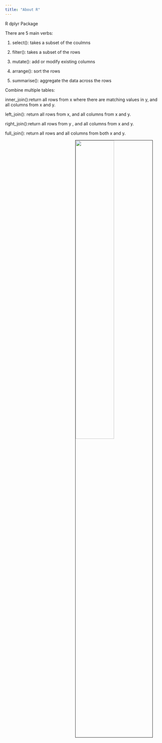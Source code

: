 ```yaml
---
title: "About R"
---
```


R dplyr Package

There are 5 main verbs:

1. select(): takes a subset of the coulmns

2. filter(): takes a subset of the rows

3. mutate(): add or modify existing columns

4. arrange(): sort the rows

5. summarise(): aggregate the data across the rows


Combine multiple tables:

inner_join():return all rows from x where there are matching values in y, and all columns from x and y.

left_join(): return all rows from x, and all columns from x and y.

right_join():return all rows from y , and all columns from x and y. 

full_join(): return all rows and all columns from both x and y. 

<img src="Image/dplyr-joins.png" style="width:50%; border:1px solid; margin-right: 20px" align="right">